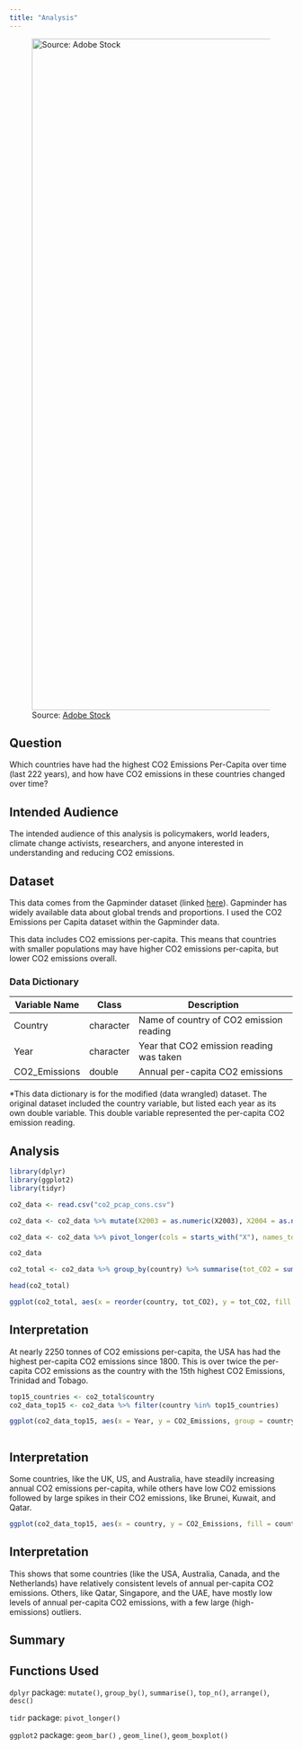 ```yaml
---
title: "Analysis"
---
```


![Source: [Adobe Stock](https://stock.adobe.com/images/a-coal-fired-power-station-in-the-distance-in-agricultural-landscape-pocerady-czech-republic/197388311?prev_url=detail&asset_id=197388311)](co2pollution.jpg){width="1195"}

## Question

Which countries have had the highest CO2 Emissions Per-Capita over time (last 222 years), and how have CO2 emissions in these countries changed over time?

## Intended Audience

The intended audience of this analysis is policymakers, world leaders, climate change activists, researchers, and anyone interested in understanding and reducing CO2 emissions.

## Dataset

This data comes from the Gapminder dataset (linked [here](https://www.gapminder.org/data/)). Gapminder has widely available data about global trends and proportions. I used the CO2 Emissions per Capita dataset within the Gapminder data.

::: callout-note
This data includes CO2 emissions per-capita. This means that countries with smaller populations may have higher CO2 emissions per-capita, but lower CO2 emissions overall.
:::

### Data Dictionary

| Variable Name | Class     | Description                              |
|---------------|-----------|------------------------------------------|
| Country       | character | Name of country of CO2 emission reading  |
| Year          | character | Year that CO2 emission reading was taken |
| CO2_Emissions | double    | Annual per-capita CO2 emissions          |

::: column-margin
\*This data dictionary is for the modified (data wrangled) dataset. The original dataset included the country variable, but listed each year as its own double variable. This double variable represented the per-capita CO2 emission reading.
:::

## Analysis

```r
library(dplyr)
library(ggplot2)
library(tidyr)

co2_data <- read.csv("co2_pcap_cons.csv")

co2_data <- co2_data %>% mutate(X2003 = as.numeric(X2003), X2004 = as.numeric(X2004), X2005 = as.numeric(X2005), X2006 = as.numeric(X2006), X2011 = as.numeric(X2011), X2012 = as.numeric(X2012), X2013 = as.numeric(X2013))

co2_data <- co2_data %>% pivot_longer(cols = starts_with("X"), names_to = "Year", names_prefix = "X", values_to = "CO2_Emissions", values_drop_na = TRUE)

co2_data

co2_total <- co2_data %>% group_by(country) %>% summarise(tot_CO2 = sum(CO2_Emissions)) %>% top_n(15, tot_CO2) %>% arrange(desc(tot_CO2))

head(co2_total)

ggplot(co2_total, aes(x = reorder(country, tot_CO2), y = tot_CO2, fill = country)) + geom_bar(stat = "identity") + theme(axis.text.x = element_text(angle = 50, hjust = 1, size = 8), legend.text = element_text(size = 10), legend.key.size = unit(3, 'mm')) + xlab("Country") + ylab("Total Per-Capita CO2 Emissions (in tonnes)") + labs(title = "Per-Capita CO2 Emissions of the 15 Highest-Emitting Countries", subtitle = "Sum of Per-Capita CO2 Emissions from 1800-2022", caption = "Data Source: Gapminder") + guides(fill=guide_legend(title="Country"))

```

::: callout-tip
## Interpretation

At nearly 2250 tonnes of CO2 emissions per-capita, the USA has had the highest per-capita CO2 emissions since 1800. This is over twice the per-capita CO2 emissions as the country with the 15th highest CO2 Emissions, Trinidad and Tobago.
:::

```r
top15_countries <- co2_total$country
co2_data_top15 <- co2_data %>% filter(country %in% top15_countries)

ggplot(co2_data_top15, aes(x = Year, y = CO2_Emissions, group = country, color = country)) + facet_wrap(~country) + geom_line() + theme(axis.text.x = element_text(angle = 50, hjust = 1, size = 8), legend.text = element_text(size = 10), legend.key.size = unit(3, 'mm')) + scale_x_discrete(breaks = seq(1800, 2030, by = 20)) + xlab("Year") + ylab("Annual Per-Capita CO2 Emissions (in tonnes)") + guides(color=guide_legend(title="Country")) + labs(title = "Changes in CO2 Emissions Over Time", subtitle = "Top 15 Countries with the Highest Total Per-Capita CO2 Emissions from 1800-2022", caption = "Data Source: Gapminder")



```

::: callout-tip
## Interpretation

Some countries, like the UK, US, and Australia, have steadily increasing annual CO2 emissions per-capita, while others have low CO2 emissions followed by large spikes in their CO2 emissions, like Brunei, Kuwait, and Qatar.
:::

```r
ggplot(co2_data_top15, aes(x = country, y = CO2_Emissions, fill = country)) + geom_boxplot() + theme(axis.text.x = element_text(angle = 50, hjust = 1, size = 8), legend.text = element_text(size = 10), legend.key.size = unit(3, 'mm')) + xlab("Country") + ylab("Annual Per-Capita CO2 Emissions (in tonnes)") + labs(title = "Top 15 Countries with the Highest Per-Capita CO2 Emissions", subtitle = "Distribution of Per-Capital CO2 Emissions from Year 1800-2022", caption = "Data Source: Gapminder") + guides(fill=guide_legend(title="Country"))

```

::: callout-tip
## Interpretation

This shows that some countries (like the USA, Australia, Canada, and the Netherlands) have relatively consistent levels of annual per-capita CO2 emissions. Others, like Qatar, Singapore, and the UAE, have mostly low levels of annual per-capita CO2 emissions, with a few large (high-emissions) outliers.
:::

## Summary

## Functions Used

`dplyr` package: `mutate()`, `group_by()`, `summarise()`, `top_n()`, `arrange()`, `desc()`

`tidr` package: `pivot_longer()`

`ggplot2` package: `geom_bar()` , `geom_line()`, `geom_boxplot()`
